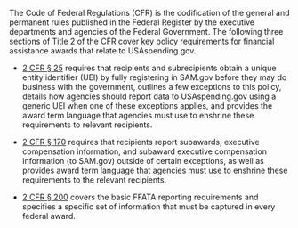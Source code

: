 The Code of Federal Regulations (CFR) is the codification of the
general and permanent rules published in the Federal Register by the
executive departments and agencies of the Federal Government. The
following three sections of Title 2 of the CFR cover key policy
requirements for financial assistance awards that relate to
USAspending.gov. 

- <a target="_blank" rel="noopener noreferrer" href="https://www.ecfr.gov/current/title-2/subtitle-A/chapter-I/part-25">2 CFR §
  25</a> requires that recipients and subrecipients obtain a unique entity
    identifier (UEI) by fully registering in SAM.gov before they may do
    business with the government, outlines a few exceptions to this
    policy, details how agencies should report data to USAspending.gov
    using a generic UEI when one of these exceptions applies, and
    provides the award term language that agencies must use to enshrine
    these requirements to relevant recipients.

- <a target="_blank" rel="noopener noreferrer" href="https://www.ecfr.gov/current/title-2/subtitle-A/chapter-I/part-170">2 CFR §
  170</a> requires that recipients report subawards, executive compensation
    information, and subaward executive compensation information (to SAM.gov) outside of certain
    exceptions, as well as provides award term language that agencies
    must use to enshrine these requirements to the relevant recipients. 

- <a target="_blank" rel="noopener noreferrer" href="https://www.ecfr.gov/current/title-2/subtitle-A/chapter-II/part-200">2 CFR §
  200</a> covers the basic FFATA reporting requirements and specifies a
    specific set of information that must be captured in every federal
    award. 
